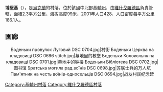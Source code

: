 {{coord|50|49|57|N|30|43|35|E|scale:30000|display=title}}

'''博堅基'''（{{lang-uk|Боденьки}}），是[[烏克蘭|烏克蘭]]的村落，位於該國中北部[[基輔州|基輔州]]，由[[維什戈羅德區|維什戈羅德區]]負責管轄，面積2.3平方公里，海拔高度99米，2001年人口428，人口密度每平方公里186.1人。

== 画廊 ==
<center><gallery mode=packed>
Боденьки провулок Луговий DSC 0704.jpg|村街
Боденьки Церква на кладовищі DSC 0686 stitch.jpg|墓地里的教堂 
Боденьки Колокольня на кладовищі DSC 0701.jpg|墓地中的钟楼
Боденьки Бібліотека DSC 0702.jpg|图书馆
Братська могила рад.воїнів DSC 0698.jpg|苏联士兵的万人坑
Пам'ятник на честь воїнів-односельців DSC 0694.jpg|战友村民纪念碑 
</gallery></center>

{{DEFAULTSORT:Боденьки}}
[[Category:基輔州村落|Category:基輔州村落]]
[[Category:維什戈羅德區村落|Category:維什戈羅德區村落]]


{{Kiev-geo-stub}}